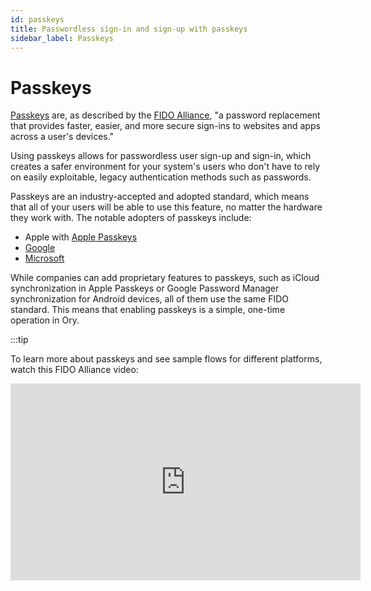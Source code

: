 ```yaml
---
id: passkeys
title: Passwordless sign-in and sign-up with passkeys
sidebar_label: Passkeys
---
```


# Passkeys

[Passkeys](https://fidoalliance.org/passkeys/) are, as described by the [FIDO Alliance](https://fidoalliance.org/), "a password
replacement that provides faster, easier, and more secure sign-ins to websites and apps across a user's devices."

Using passkeys allows for passwordless user sign-up and sign-in, which creates a safer environment for your system's users who
don't have to rely on easily exploitable, legacy authentication methods such as passwords.

Passkeys are an industry-accepted and adopted standard, which means that all of your users will be able to use this feature, no
matter the hardware they work with. The notable adopters of passkeys include:

- Apple with [Apple Passkeys](https://support.apple.com/en-us/HT213305)
- [Google](https://developers.google.com/identity/passkeys/supported-environments)
- [Microsoft](https://www.microsoft.com/en-us/security/blog/2022/05/05/this-world-password-day-consider-ditching-passwords-altogether/)

While companies can add proprietary features to passkeys, such as iCloud synchronization in Apple Passkeys or Google Password
Manager synchronization for Android devices, all of them use the same FIDO standard. This means that enabling passkeys is a
simple, one-time operation in Ory.

:::tip

To learn more about passkeys and see sample flows for different platforms, watch this FIDO Alliance video:

<iframe width="560" height="315" src="https://www.youtube.com/embed/SWocv4BhCNg" frameBorder="0" allowFullScreen />

:::

## Choosing the passkey strategy

Ory Network recently gained a new dedicated passkey strategy that improves the ergonomics over using the webauthn strategy for
first-factor login. Here is a comparison of the two approaches:

|                                                                                                                            | Webauthn passwordless login | Passkey strategy |
| -------------------------------------------------------------------------------------------------------------------------- | --------------------------- | ---------------- |
| **Discoverable credentials:** The browser automatically discovers which credentials the user has stored for the site.      | ❌                          | ✔︎               |
| **Conditional UI:** The browser attaches an autofill dropdown to the email field that allows the user to select a passkey. | ❌                          | ✔︎               |
| **Backwards compatibility:** Works for users that have a passkey configured with the WebAuthN strategy.                    | ✔︎                          | ❌               |

## Passkey support using the dedicated passkey strategy

### Configuration

:::warning

This feature is in preview. Please report any issues you encounter in our
[Ory Network Github](https://github.com/ory/network/issues) repository or contact us in the [Ory Community](https://slack.ory.sh/)
slack.

:::

By default, the passkey strategy is disabled. To start using the passkey strategy, apply this configuration:

```mdx-code-block
import CodeBlock from '@theme/CodeBlock'
import Tabs from '@theme/Tabs';
import TabItem from '@theme/TabItem';

<Tabs>
  <TabItem value="cli" label="Ory CLI">
    <CodeBlock language="shell">{`ory patch identity-config <your-project-id> \\
  --add '/selfservice/methods/passkey/enabled=true' \\
  --add '/selfservice/methods/passkey/config/rp/display_name="My Display Name"'
`}
    </CodeBlock>
  </TabItem>
  <TabItem value="full" label="Full Config" default>
    <CodeBlock language="yaml" title="config.yml">{`selfservice:
  methods:
    passkey:
      enabled: true
      config:
        display_name: "My Display Name"`}</CodeBlock>
  </TabItem>
</Tabs>
```

### Identity schema

If you want to use a custom identity schema, you must define which field of the identity schema is the primary identifier for the
passkey.

```json5 title="identity.schema.json" {16-18}
{
  $schema: "http://json-schema.org/draft-07/schema#",
  type: "object",
  properties: {
    traits: {
      type: "object",
      properties: {
        email: {
          type: "string",
          format: "email",
          title: "Your E-Mail",
          minLength: 3,
          "ory.sh/kratos": {
            credentials: {
              // ...
              passkey: {
                identifier: true,
              },
            },
            // ...
          },
        },
        // ...
      },
      // ...
    },
  },
}
```

## Passkey support using the WebAuthN strategy

### Configuration

To allow using passkeys, enable passwordless login. To do that in the Ory Network, go to
[**Ory Console**](https://console.ory.sh/) → **Passwordless Login** and toggle the switch to enable the feature.

```mdx-code-block
import BrowserWindow from "@site/src/theme/BrowserWindow"

<BrowserWindow url="https://console.ory.sh/">

![Enabling passwordless login allows to use passkeys](../_static/webauthn/1.png)

</BrowserWindow>
```

### Example

This is a macOS Safari prompt the browser shows when users try to sign in using the passwordless method. The first option allows
to use a passkey associated with this account that's stored in the iCloud Keychain of the user that's signed in to iCloud on this
device.

The second option allows delegating user authentication to a camera-equipped device. Upon successful authentication, a matching
passkey found on the device will be used to sign in.

```mdx-code-block
<BrowserWindow url="https://playground.projects.oryapis.com/ui">

![Apple Passkeys in Safari](../_static/webauthn/2.png)

</BrowserWindow>
```
